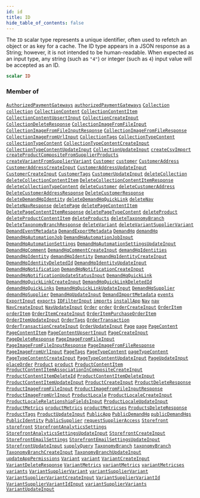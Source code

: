 ```yaml
---
id: id
title: ID
hide_table_of_contents: false
---
```








The `ID` scalar type represents a unique identifier, often used to refetch an object or as key for a cache. The ID type appears in a JSON response as a String; however, it is not intended to be human-readable. When expected as an input type, any string (such as `"4"`) or integer (such as `4`) input value will be accepted as an ID.

```graphql
scalar ID
```




### Member of

[`AuthorizedPaymentGateways`](/demand/api/graphql-admin/reference/objects/authorized-payment-gateways)  <Badge class="secondary" text="object"/><Bullet />[`authorizedPaymentGateways`](/demand/api/graphql-admin/reference/queries/authorized-payment-gateways)  <Badge class="secondary" text="query"/><Bullet />[`Collection`](/demand/api/graphql-admin/reference/objects/collection)  <Badge class="secondary" text="object"/><Bullet />[`collection`](/demand/api/graphql-admin/reference/queries/collection)  <Badge class="secondary" text="query"/><Bullet />[`CollectionContent`](/demand/api/graphql-admin/reference/objects/collection-content)  <Badge class="secondary" text="object"/><Bullet />[`CollectionContentItem`](/demand/api/graphql-admin/reference/objects/collection-content-item)  <Badge class="secondary" text="object"/><Bullet />[`CollectionContentUpsertInput`](/demand/api/graphql-admin/reference/inputs/collection-content-upsert-input)  <Badge class="secondary" text="input"/><Bullet />[`CollectionCreateInput`](/demand/api/graphql-admin/reference/inputs/collection-create-input)  <Badge class="secondary" text="input"/><Bullet />[`CollectionDeleteResponse`](/demand/api/graphql-admin/reference/objects/collection-delete-response)  <Badge class="secondary" text="object"/><Bullet />[`CollectionImageFromFileInput`](/demand/api/graphql-admin/reference/inputs/collection-image-from-file-input)  <Badge class="secondary" text="input"/><Bullet />[`CollectionImageFromFileInputResponse`](/demand/api/graphql-admin/reference/objects/collection-image-from-file-input-response)  <Badge class="secondary" text="object"/><Bullet />[`CollectionImageFromFileResponse`](/demand/api/graphql-admin/reference/objects/collection-image-from-file-response)  <Badge class="secondary" text="object"/><Bullet />[`CollectionImageFromUrlInput`](/demand/api/graphql-admin/reference/inputs/collection-image-from-url-input)  <Badge class="secondary" text="input"/><Bullet />[`CollectionTags`](/demand/api/graphql-admin/reference/objects/collection-tags)  <Badge class="secondary" text="object"/><Bullet />[`CollectionTypeContent`](/demand/api/graphql-admin/reference/objects/collection-type-content)  <Badge class="secondary" text="object"/><Bullet />[`collectionTypeContent`](/demand/api/graphql-admin/reference/queries/collection-type-content)  <Badge class="secondary" text="query"/><Bullet />[`CollectionTypeContentCreateInput`](/demand/api/graphql-admin/reference/inputs/collection-type-content-create-input)  <Badge class="secondary" text="input"/><Bullet />[`CollectionTypeContentUpdateInput`](/demand/api/graphql-admin/reference/inputs/collection-type-content-update-input)  <Badge class="secondary" text="input"/><Bullet />[`CollectionUpdateInput`](/demand/api/graphql-admin/reference/inputs/collection-update-input)  <Badge class="secondary" text="input"/><Bullet />[`createCsvImport`](/demand/api/graphql-admin/reference/mutations/create-csv-import)  <Badge class="secondary" text="mutation"/><Bullet />[`createProductCompositeFromSupplierProducts`](/demand/api/graphql-admin/reference/mutations/create-product-composite-from-supplier-products)  <Badge class="secondary" text="mutation"/><Bullet />[`createVariantFromSupplierVariant`](/demand/api/graphql-admin/reference/mutations/create-variant-from-supplier-variant)  <Badge class="secondary" text="mutation"/><Bullet />[`Customer`](/demand/api/graphql-admin/reference/objects/customer)  <Badge class="secondary" text="object"/><Bullet />[`customer`](/demand/api/graphql-admin/reference/queries/customer)  <Badge class="secondary" text="query"/><Bullet />[`CustomerAddress`](/demand/api/graphql-admin/reference/objects/customer-address)  <Badge class="secondary" text="object"/><Bullet />[`CustomerAddressCreateInput`](/demand/api/graphql-admin/reference/inputs/customer-address-create-input)  <Badge class="secondary" text="input"/><Bullet />[`CustomerAddressUpdateInput`](/demand/api/graphql-admin/reference/inputs/customer-address-update-input)  <Badge class="secondary" text="input"/><Bullet />[`CustomerCreateInput`](/demand/api/graphql-admin/reference/inputs/customer-create-input)  <Badge class="secondary" text="input"/><Bullet />[`CustomerTags`](/demand/api/graphql-admin/reference/objects/customer-tags)  <Badge class="secondary" text="object"/><Bullet />[`CustomerUpdateInput`](/demand/api/graphql-admin/reference/inputs/customer-update-input)  <Badge class="secondary" text="input"/><Bullet />[`deleteCollection`](/demand/api/graphql-admin/reference/mutations/delete-collection)  <Badge class="secondary" text="mutation"/><Bullet />[`deleteCollectionContentItem`](/demand/api/graphql-admin/reference/mutations/delete-collection-content-item)  <Badge class="secondary" text="mutation"/><Bullet />[`DeleteCollectionContentItemResponse`](/demand/api/graphql-admin/reference/objects/delete-collection-content-item-response)  <Badge class="secondary" text="object"/><Bullet />[`deleteCollectionTypeContent`](/demand/api/graphql-admin/reference/mutations/delete-collection-type-content)  <Badge class="secondary" text="mutation"/><Bullet />[`deleteCustomer`](/demand/api/graphql-admin/reference/mutations/delete-customer)  <Badge class="secondary" text="mutation"/><Bullet />[`deleteCustomerAddress`](/demand/api/graphql-admin/reference/mutations/delete-customer-address)  <Badge class="secondary" text="mutation"/><Bullet />[`DeleteCustomerAddressResponse`](/demand/api/graphql-admin/reference/objects/delete-customer-address-response)  <Badge class="secondary" text="object"/><Bullet />[`DeleteCustomerResponse`](/demand/api/graphql-admin/reference/objects/delete-customer-response)  <Badge class="secondary" text="object"/><Bullet />[`deleteDemandHqIdentity`](/demand/api/graphql-admin/reference/mutations/delete-demand-hq-identity)  <Badge class="secondary" text="mutation"/><Bullet />[`deleteDemandHqQuickLink`](/demand/api/graphql-admin/reference/mutations/delete-demand-hq-quick-link)  <Badge class="secondary" text="mutation"/><Bullet />[`deleteNav`](/demand/api/graphql-admin/reference/mutations/delete-nav)  <Badge class="secondary" text="mutation"/><Bullet />[`DeleteNavResponse`](/demand/api/graphql-admin/reference/objects/delete-nav-response)  <Badge class="secondary" text="object"/><Bullet />[`deletePage`](/demand/api/graphql-admin/reference/mutations/delete-page)  <Badge class="secondary" text="mutation"/><Bullet />[`deletePageContentItem`](/demand/api/graphql-admin/reference/mutations/delete-page-content-item)  <Badge class="secondary" text="mutation"/><Bullet />[`DeletePageContentItemResponse`](/demand/api/graphql-admin/reference/objects/delete-page-content-item-response)  <Badge class="secondary" text="object"/><Bullet />[`deletePageTypeContent`](/demand/api/graphql-admin/reference/mutations/delete-page-type-content)  <Badge class="secondary" text="mutation"/><Bullet />[`deleteProduct`](/demand/api/graphql-admin/reference/mutations/delete-product)  <Badge class="secondary" text="mutation"/><Bullet />[`deleteProductContentItem`](/demand/api/graphql-admin/reference/mutations/delete-product-content-item)  <Badge class="secondary" text="mutation"/><Bullet />[`deleteProducts`](/demand/api/graphql-admin/reference/mutations/delete-products)  <Badge class="secondary" text="mutation"/><Bullet />[`deleteTaxonomyBranch`](/demand/api/graphql-admin/reference/mutations/delete-taxonomy-branch)  <Badge class="secondary" text="mutation"/><Bullet />[`DeleteTaxonomyBranchResponse`](/demand/api/graphql-admin/reference/objects/delete-taxonomy-branch-response)  <Badge class="secondary" text="object"/><Bullet />[`deleteVariant`](/demand/api/graphql-admin/reference/mutations/delete-variant)  <Badge class="secondary" text="mutation"/><Bullet />[`deleteVariantSupplierVariant`](/demand/api/graphql-admin/reference/mutations/delete-variant-supplier-variant)  <Badge class="secondary" text="mutation"/><Bullet />[`DemandEventMetadata`](/demand/api/graphql-admin/reference/objects/demand-event-metadata)  <Badge class="secondary" text="object"/><Bullet />[`DemandExportMetadata`](/demand/api/graphql-admin/reference/objects/demand-export-metadata)  <Badge class="secondary" text="object"/><Bullet />[`DemandHq`](/demand/api/graphql-admin/reference/objects/demand-hq)  <Badge class="secondary" text="object"/><Bullet />[`demandHq`](/demand/api/graphql-admin/reference/queries/demand-hq)  <Badge class="secondary" text="query"/><Bullet />[`DemandHqAutomationJob`](/demand/api/graphql-admin/reference/objects/demand-hq-automation-job)  <Badge class="secondary" text="object"/><Bullet />[`DemandHqAutomationJobInput`](/demand/api/graphql-admin/reference/inputs/demand-hq-automation-job-input)  <Badge class="secondary" text="input"/><Bullet />[`DemandHqAutomationSettings`](/demand/api/graphql-admin/reference/objects/demand-hq-automation-settings)  <Badge class="secondary" text="object"/><Bullet />[`DemandHqAutomationSettingsUpdateInput`](/demand/api/graphql-admin/reference/inputs/demand-hq-automation-settings-update-input)  <Badge class="secondary" text="input"/><Bullet />[`DemandHqComment`](/demand/api/graphql-admin/reference/objects/demand-hq-comment)  <Badge class="secondary" text="object"/><Bullet />[`DemandHqCommentCreateInput`](/demand/api/graphql-admin/reference/inputs/demand-hq-comment-create-input)  <Badge class="secondary" text="input"/><Bullet />[`demandHqIdentities`](/demand/api/graphql-admin/reference/queries/demand-hq-identities)  <Badge class="secondary" text="query"/><Bullet />[`DemandHqIdentity`](/demand/api/graphql-admin/reference/objects/demand-hq-identity)  <Badge class="secondary" text="object"/><Bullet />[`demandHqIdentity`](/demand/api/graphql-admin/reference/queries/demand-hq-identity)  <Badge class="secondary" text="query"/><Bullet />[`DemandHqIdentityCreateInput`](/demand/api/graphql-admin/reference/inputs/demand-hq-identity-create-input)  <Badge class="secondary" text="input"/><Bullet />[`DemandHqIdentityDeletedId`](/demand/api/graphql-admin/reference/objects/demand-hq-identity-deleted-id)  <Badge class="secondary" text="object"/><Bullet />[`DemandHqIdentityUpdateInput`](/demand/api/graphql-admin/reference/inputs/demand-hq-identity-update-input)  <Badge class="secondary" text="input"/><Bullet />[`DemandHqNotification`](/demand/api/graphql-admin/reference/objects/demand-hq-notification)  <Badge class="secondary" text="object"/><Bullet />[`DemandHqNotificationCreateInput`](/demand/api/graphql-admin/reference/inputs/demand-hq-notification-create-input)  <Badge class="secondary" text="input"/><Bullet />[`DemandHqNotificationUpdateStatusInput`](/demand/api/graphql-admin/reference/inputs/demand-hq-notification-update-status-input)  <Badge class="secondary" text="input"/><Bullet />[`DemandHqQuickLink`](/demand/api/graphql-admin/reference/objects/demand-hq-quick-link)  <Badge class="secondary" text="object"/><Bullet />[`DemandHqQuickLinkCreateInput`](/demand/api/graphql-admin/reference/inputs/demand-hq-quick-link-create-input)  <Badge class="secondary" text="input"/><Bullet />[`DemandHqQuickLinkDeletedId`](/demand/api/graphql-admin/reference/objects/demand-hq-quick-link-deleted-id)  <Badge class="secondary" text="object"/><Bullet />[`demandHqQuickLinks`](/demand/api/graphql-admin/reference/queries/demand-hq-quick-links)  <Badge class="secondary" text="query"/><Bullet />[`DemandHqQuickLinkUpdateInput`](/demand/api/graphql-admin/reference/inputs/demand-hq-quick-link-update-input)  <Badge class="secondary" text="input"/><Bullet />[`DemandHqSupplier`](/demand/api/graphql-admin/reference/objects/demand-hq-supplier)  <Badge class="secondary" text="object"/><Bullet />[`demandHqSupplier`](/demand/api/graphql-admin/reference/queries/demand-hq-supplier)  <Badge class="secondary" text="query"/><Bullet />[`DemandHqUpdateInput`](/demand/api/graphql-admin/reference/inputs/demand-hq-update-input)  <Badge class="secondary" text="input"/><Bullet />[`DemandImportMetadata`](/demand/api/graphql-admin/reference/objects/demand-import-metadata)  <Badge class="secondary" text="object"/><Bullet />[`events`](/demand/api/graphql-admin/reference/queries/events)  <Badge class="secondary" text="query"/><Bullet />[`ExportInput`](/demand/api/graphql-admin/reference/inputs/export-input)  <Badge class="secondary" text="input"/><Bullet />[`exports`](/demand/api/graphql-admin/reference/queries/exports)  <Badge class="secondary" text="query"/><Bullet />[`IDFilterInput`](/demand/api/graphql-admin/reference/inputs/idfilter-input)  <Badge class="secondary" text="input"/><Bullet />[`imports`](/demand/api/graphql-admin/reference/queries/imports)  <Badge class="secondary" text="query"/><Bullet />[`installApp`](/demand/api/graphql-admin/reference/mutations/install-app)  <Badge class="secondary" text="mutation"/><Bullet />[`Nav`](/demand/api/graphql-admin/reference/objects/nav)  <Badge class="secondary" text="object"/><Bullet />[`nav`](/demand/api/graphql-admin/reference/queries/nav)  <Badge class="secondary" text="query"/><Bullet />[`NavCreateInput`](/demand/api/graphql-admin/reference/inputs/nav-create-input)  <Badge class="secondary" text="input"/><Bullet />[`NavUpdateInput`](/demand/api/graphql-admin/reference/inputs/nav-update-input)  <Badge class="secondary" text="input"/><Bullet />[`Order`](/demand/api/graphql-admin/reference/objects/order)  <Badge class="secondary" text="object"/><Bullet />[`order`](/demand/api/graphql-admin/reference/queries/order)  <Badge class="secondary" text="query"/><Bullet />[`OrderCreateInput`](/demand/api/graphql-admin/reference/inputs/order-create-input)  <Badge class="secondary" text="input"/><Bullet />[`OrderItem`](/demand/api/graphql-admin/reference/objects/order-item)  <Badge class="secondary" text="object"/><Bullet />[`orderItem`](/demand/api/graphql-admin/reference/queries/order-item)  <Badge class="secondary" text="query"/><Bullet />[`OrderItemCreateInput`](/demand/api/graphql-admin/reference/inputs/order-item-create-input)  <Badge class="secondary" text="input"/><Bullet />[`OrderItemPurchaseOrderItem`](/demand/api/graphql-admin/reference/objects/order-item-purchase-order-item)  <Badge class="secondary" text="object"/><Bullet />[`OrderItemUpdateInput`](/demand/api/graphql-admin/reference/inputs/order-item-update-input)  <Badge class="secondary" text="input"/><Bullet />[`OrderTags`](/demand/api/graphql-admin/reference/objects/order-tags)  <Badge class="secondary" text="object"/><Bullet />[`OrderTransaction`](/demand/api/graphql-admin/reference/objects/order-transaction)  <Badge class="secondary" text="object"/><Bullet />[`OrderTransactionCreateInput`](/demand/api/graphql-admin/reference/inputs/order-transaction-create-input)  <Badge class="secondary" text="input"/><Bullet />[`OrderUpdateInput`](/demand/api/graphql-admin/reference/inputs/order-update-input)  <Badge class="secondary" text="input"/><Bullet />[`Page`](/demand/api/graphql-admin/reference/objects/page)  <Badge class="secondary" text="object"/><Bullet />[`page`](/demand/api/graphql-admin/reference/queries/page)  <Badge class="secondary" text="query"/><Bullet />[`PageContent`](/demand/api/graphql-admin/reference/objects/page-content)  <Badge class="secondary" text="object"/><Bullet />[`PageContentItem`](/demand/api/graphql-admin/reference/objects/page-content-item)  <Badge class="secondary" text="object"/><Bullet />[`PageContentUpsertInput`](/demand/api/graphql-admin/reference/inputs/page-content-upsert-input)  <Badge class="secondary" text="input"/><Bullet />[`PageCreateInput`](/demand/api/graphql-admin/reference/inputs/page-create-input)  <Badge class="secondary" text="input"/><Bullet />[`PageDeleteResponse`](/demand/api/graphql-admin/reference/objects/page-delete-response)  <Badge class="secondary" text="object"/><Bullet />[`PageImageFromFileInput`](/demand/api/graphql-admin/reference/inputs/page-image-from-file-input)  <Badge class="secondary" text="input"/><Bullet />[`PageImageFromFileInputResponse`](/demand/api/graphql-admin/reference/objects/page-image-from-file-input-response)  <Badge class="secondary" text="object"/><Bullet />[`PageImageFromFileResponse`](/demand/api/graphql-admin/reference/objects/page-image-from-file-response)  <Badge class="secondary" text="object"/><Bullet />[`PageImageFromUrlInput`](/demand/api/graphql-admin/reference/inputs/page-image-from-url-input)  <Badge class="secondary" text="input"/><Bullet />[`PageTags`](/demand/api/graphql-admin/reference/objects/page-tags)  <Badge class="secondary" text="object"/><Bullet />[`PageTypeContent`](/demand/api/graphql-admin/reference/objects/page-type-content)  <Badge class="secondary" text="object"/><Bullet />[`pageTypeContent`](/demand/api/graphql-admin/reference/queries/page-type-content)  <Badge class="secondary" text="query"/><Bullet />[`PageTypeContentCreateInput`](/demand/api/graphql-admin/reference/inputs/page-type-content-create-input)  <Badge class="secondary" text="input"/><Bullet />[`PageTypeContentUpdateInput`](/demand/api/graphql-admin/reference/inputs/page-type-content-update-input)  <Badge class="secondary" text="input"/><Bullet />[`PageUpdateInput`](/demand/api/graphql-admin/reference/inputs/page-update-input)  <Badge class="secondary" text="input"/><Bullet />[`placeOrder`](/demand/api/graphql-admin/reference/mutations/place-order)  <Badge class="secondary" text="mutation"/><Bullet />[`Product`](/demand/api/graphql-admin/reference/objects/product)  <Badge class="secondary" text="object"/><Bullet />[`product`](/demand/api/graphql-admin/reference/queries/product)  <Badge class="secondary" text="query"/><Bullet />[`ProductContentItem`](/demand/api/graphql-admin/reference/objects/product-content-item)  <Badge class="secondary" text="object"/><Bullet />[`ProductContentItemAssociationInCompositeCreateInput`](/demand/api/graphql-admin/reference/inputs/product-content-item-association-in-composite-create-input)  <Badge class="secondary" text="input"/><Bullet />[`ProductContentItemDeleteId`](/demand/api/graphql-admin/reference/objects/product-content-item-delete-id)  <Badge class="secondary" text="object"/><Bullet />[`ProductContentItemDeleteInput`](/demand/api/graphql-admin/reference/inputs/product-content-item-delete-input)  <Badge class="secondary" text="input"/><Bullet />[`ProductContentItemUpdateInput`](/demand/api/graphql-admin/reference/inputs/product-content-item-update-input)  <Badge class="secondary" text="input"/><Bullet />[`ProductCreateInput`](/demand/api/graphql-admin/reference/inputs/product-create-input)  <Badge class="secondary" text="input"/><Bullet />[`ProductDeleteResponse`](/demand/api/graphql-admin/reference/objects/product-delete-response)  <Badge class="secondary" text="object"/><Bullet />[`ProductImageFromFileInput`](/demand/api/graphql-admin/reference/inputs/product-image-from-file-input)  <Badge class="secondary" text="input"/><Bullet />[`ProductImageFromFileInputResponse`](/demand/api/graphql-admin/reference/objects/product-image-from-file-input-response)  <Badge class="secondary" text="object"/><Bullet />[`ProductImageFromUrlInput`](/demand/api/graphql-admin/reference/inputs/product-image-from-url-input)  <Badge class="secondary" text="input"/><Bullet />[`ProductLocale`](/demand/api/graphql-admin/reference/objects/product-locale)  <Badge class="secondary" text="object"/><Bullet />[`ProductLocaleCreateInput`](/demand/api/graphql-admin/reference/inputs/product-locale-create-input)  <Badge class="secondary" text="input"/><Bullet />[`ProductLocaleRelationshipFieldsInput`](/demand/api/graphql-admin/reference/inputs/product-locale-relationship-fields-input)  <Badge class="secondary" text="input"/><Bullet />[`ProductLocaleUpdateInput`](/demand/api/graphql-admin/reference/inputs/product-locale-update-input)  <Badge class="secondary" text="input"/><Bullet />[`ProductMetrics`](/demand/api/graphql-admin/reference/objects/product-metrics)  <Badge class="secondary" text="object"/><Bullet />[`productMetrics`](/demand/api/graphql-admin/reference/queries/product-metrics)  <Badge class="secondary" text="query"/><Bullet />[`productMetricses`](/demand/api/graphql-admin/reference/queries/product-metricses)  <Badge class="secondary" text="query"/><Bullet />[`ProductsDeleteResponse`](/demand/api/graphql-admin/reference/objects/products-delete-response)  <Badge class="secondary" text="object"/><Bullet />[`ProductTags`](/demand/api/graphql-admin/reference/objects/product-tags)  <Badge class="secondary" text="object"/><Bullet />[`ProductUpdateInput`](/demand/api/graphql-admin/reference/inputs/product-update-input)  <Badge class="secondary" text="input"/><Bullet />[`PublicApp`](/demand/api/graphql-admin/reference/objects/public-app)  <Badge class="secondary" text="object"/><Bullet />[`PublicDemandHq`](/demand/api/graphql-admin/reference/objects/public-demand-hq)  <Badge class="secondary" text="object"/><Bullet />[`publicDemandHqs`](/demand/api/graphql-admin/reference/queries/public-demand-hqs)  <Badge class="secondary" text="query"/><Bullet />[`PublicIdentity`](/demand/api/graphql-admin/reference/objects/public-identity)  <Badge class="secondary" text="object"/><Bullet />[`PublicSupplier`](/demand/api/graphql-admin/reference/objects/public-supplier)  <Badge class="secondary" text="object"/><Bullet />[`requestSupplierAccess`](/demand/api/graphql-admin/reference/mutations/request-supplier-access)  <Badge class="secondary" text="mutation"/><Bullet />[`Storefront`](/demand/api/graphql-admin/reference/objects/storefront)  <Badge class="secondary" text="object"/><Bullet />[`storefront`](/demand/api/graphql-admin/reference/queries/storefront)  <Badge class="secondary" text="query"/><Bullet />[`StorefrontAnalyticsSettings`](/demand/api/graphql-admin/reference/objects/storefront-analytics-settings)  <Badge class="secondary" text="object"/><Bullet />[`StorefrontAnalyticsSettingsUpdateInput`](/demand/api/graphql-admin/reference/inputs/storefront-analytics-settings-update-input)  <Badge class="secondary" text="input"/><Bullet />[`StorefrontCreateInput`](/demand/api/graphql-admin/reference/inputs/storefront-create-input)  <Badge class="secondary" text="input"/><Bullet />[`StorefrontEmailSettings`](/demand/api/graphql-admin/reference/objects/storefront-email-settings)  <Badge class="secondary" text="object"/><Bullet />[`StorefrontEmailSettingsUpdateInput`](/demand/api/graphql-admin/reference/inputs/storefront-email-settings-update-input)  <Badge class="secondary" text="input"/><Bullet />[`StorefrontUpdateInput`](/demand/api/graphql-admin/reference/inputs/storefront-update-input)  <Badge class="secondary" text="input"/><Bullet />[`supplyQuery`](/demand/api/graphql-admin/reference/queries/supply-query)  <Badge class="secondary" text="query"/><Bullet />[`TaxonomyBranch`](/demand/api/graphql-admin/reference/objects/taxonomy-branch)  <Badge class="secondary" text="object"/><Bullet />[`taxonomyBranch`](/demand/api/graphql-admin/reference/queries/taxonomy-branch)  <Badge class="secondary" text="query"/><Bullet />[`TaxonomyBranchCreateInput`](/demand/api/graphql-admin/reference/inputs/taxonomy-branch-create-input)  <Badge class="secondary" text="input"/><Bullet />[`TaxonomyBranchUpdateInput`](/demand/api/graphql-admin/reference/inputs/taxonomy-branch-update-input)  <Badge class="secondary" text="input"/><Bullet />[`updateAppPermissions`](/demand/api/graphql-admin/reference/mutations/update-app-permissions)  <Badge class="secondary" text="mutation"/><Bullet />[`Variant`](/demand/api/graphql-admin/reference/objects/variant)  <Badge class="secondary" text="object"/><Bullet />[`variant`](/demand/api/graphql-admin/reference/queries/variant)  <Badge class="secondary" text="query"/><Bullet />[`VariantCreateInput`](/demand/api/graphql-admin/reference/inputs/variant-create-input)  <Badge class="secondary" text="input"/><Bullet />[`VariantDeleteResponse`](/demand/api/graphql-admin/reference/objects/variant-delete-response)  <Badge class="secondary" text="object"/><Bullet />[`VariantMetrics`](/demand/api/graphql-admin/reference/objects/variant-metrics)  <Badge class="secondary" text="object"/><Bullet />[`variantMetrics`](/demand/api/graphql-admin/reference/queries/variant-metrics)  <Badge class="secondary" text="query"/><Bullet />[`variantMetricses`](/demand/api/graphql-admin/reference/queries/variant-metricses)  <Badge class="secondary" text="query"/><Bullet />[`variants`](/demand/api/graphql-admin/reference/queries/variants)  <Badge class="secondary" text="query"/><Bullet />[`VariantSupplierVariant`](/demand/api/graphql-admin/reference/objects/variant-supplier-variant)  <Badge class="secondary" text="object"/><Bullet />[`variantSupplierVariant`](/demand/api/graphql-admin/reference/queries/variant-supplier-variant)  <Badge class="secondary" text="query"/><Bullet />[`VariantSupplierVariantCreateInput`](/demand/api/graphql-admin/reference/inputs/variant-supplier-variant-create-input)  <Badge class="secondary" text="input"/><Bullet />[`VariantSupplierVariantId`](/demand/api/graphql-admin/reference/objects/variant-supplier-variant-id)  <Badge class="secondary" text="object"/><Bullet />[`VariantSupplierVariantIdInput`](/demand/api/graphql-admin/reference/inputs/variant-supplier-variant-id-input)  <Badge class="secondary" text="input"/><Bullet />[`variantSupplierVariants`](/demand/api/graphql-admin/reference/queries/variant-supplier-variants)  <Badge class="secondary" text="query"/><Bullet />[`VariantUpdateInput`](/demand/api/graphql-admin/reference/inputs/variant-update-input)  <Badge class="secondary" text="input"/>



